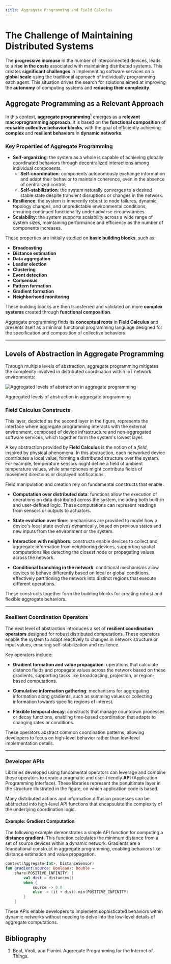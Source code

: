 ```yaml
---
title: Aggregate Programming and Field Calculus 
---
```


# The Challenge of Maintaining Distributed Systems 

The **progressive increase** in the number of interconnected devices, leads to a **rise in the costs** associated with maintaining distributed systems. This creates **significant challenges** in implementing software services on a **global scale** using the traditional approach of individually programming each agent. This situation drives the search for solutions aimed at improving the **autonomy** of computing systems and **reducing their complexity**.

## Aggregate Programming as a Relevant Approach

In this context, **aggregate programming**[<sup>1</sup>](#bibliography) emerges as a **relevant macroprogramming approach**. It is based on the **functional composition** of **reusable collective behavior blocks**, with the goal of efficiently achieving **complex** and **resilient behaviors** in **dynamic networks**.

### Key Properties of Aggregate Programming

- **Self-organizing**: the system as a whole is capable of achieving globally coordinated behaviors through decentralized interactions among individual components.
    - **Self-coordination**: components autonomously exchange information and adapt their behavior to maintain coherence, even in the absence of centralized control;
    - **Self-stabilization**: the system naturally converges to a desired stable state despite transient disruptions or changes in the network.
- **Resilience**: the system is inherently robust to node failures, dynamic topology changes, and unpredictable environmental conditions, ensuring continued functionality under adverse circumstances.
- **Scalability**: the system supports scalability across a wide range of system sizes, maintaining performance and efficiency as the number of components increases.

These properties are initially studied on **basic building blocks**, such as:
- **Broadcasting**
- **Distance estimation**
- **Data aggregation**
- **Leader election**
- **Clustering**
- **Event detection**
- **Consensus**
- **Pattern formation**
- **Gradient formation**
- **Neighborhood monitoring**

These building blocks are then transferred and validated on more **complex systems** created through **functional composition**.

Aggregate programming finds its **conceptual roots** in **Field Calculus** and presents itself as a minimal functional programming language designed for the specification and composition of collective behaviors.

---

## Levels of Abstraction in Aggregate Programming

Through multiple levels of abstraction, aggregate programming mitigates the complexity involved in distributed coordination within IoT network environments:

<div style={{ textAlign: 'center' }}>
  <img src="/img/multiple-levels-of-abstraction-ag.png" alt="Aggregated levels of abstraction in aggregate programming" style={{ maxWidth: '70%' }} />
  <p>Aggregated levels of abstraction in aggregate programming</p>
</div>

### Field Calculus Constructs  

This layer, depicted as the second layer in the figure, represents the interface where aggregate programming interacts with the external environment, composed of device infrastructure and non-aggregated software services, which together form the system's lowest layer.  

A key abstraction provided by **Field Calculus** is the notion of a *field*, inspired by physical phenomena. In this abstraction, each networked device contributes a local value, forming a distributed structure over the system. For example, temperature sensors might define a field of ambient temperature values, while smartphones might contribute fields of movement directions or displayed notifications.  

Field manipulation and creation rely on fundamental constructs that enable:  

- **Computation over distributed data**: functions allow the execution of operations on data distributed across the system, including both built-in and user-defined logic. These computations can represent readings from sensors or outputs to actuators.  

- **State evolution over time**: mechanisms are provided to model how a device's local state evolves dynamically, based on previous states and new inputs from the environment or the system.  

- **Interaction with neighbors**: constructs enable devices to collect and aggregate information from neighboring devices, supporting spatial computations like detecting the closest node or propagating values across the network.  

- **Conditional branching in the network**: conditional mechanisms allow devices to behave differently based on local or global conditions, effectively partitioning the network into distinct regions that execute different operations.  

These constructs together form the building blocks for creating robust and flexible aggregate behaviors.  

---

### Resilient Coordination Operators  

The next level of abstraction introduces a set of **resilient coordination operators** designed for robust distributed computations. These operators enable the system to adapt reactively to changes in network structure or input values, ensuring self-stabilization and resilience.  

Key operators include:  

- **Gradient formation and value propagation**: operations that calculate distance fields and propagate values across the network based on these gradients, supporting tasks like broadcasting, projection, or region-based computations.  

- **Cumulative information gathering**: mechanisms for aggregating information along gradients, such as summing values or collecting information towards specific regions of interest.  

- **Flexible temporal decay**: constructs that manage countdown processes or decay functions, enabling time-based coordination that adapts to changing rates or conditions.  

These operators abstract common coordination patterns, allowing developers to focus on high-level behavior rather than low-level implementation details.  

---

### Developer APIs  

Libraries developed using fundamental operators can leverage and combine these operators to create a pragmatic and user-friendly **API** (Application Programming Interface). These libraries represent the penultimate layer in the structure illustrated in the figure, on which application code is based.  

Many distributed actions and information diffusion processes can be abstracted into high-level API functions that encapsulate the complexity of the underlying coordination logic.  

#### Example: Gradient Computation  

The following example demonstrates a simple API function for computing a **distance gradient**. This function calculates the minimum distance from a set of source devices within a dynamic network. Gradients are a foundational construct in aggregate programming, enabling behaviors like distance estimation and value propagation.  

```kotlin
context(Aggregate<Int>, DistanceSensor)
fun gradient(source: Boolean): Double =
    share(POSITIVE_INFINITY) {
        val dist = distances()
        when {
            source -> 0.0
            else -> (it + dist).min(POSITIVE_INFINITY)
        }
    }
```

These APIs enable developers to implement sophisticated behaviors within dynamic networks without needing to delve into the low-level details of aggregate computations.  

## Bibliography

1. Beal, Viroli, and Pianini. Aggregate Programming for the Internet of Things.


